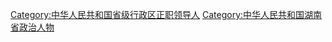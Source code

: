 [[Category:中华人民共和国省级行政区正职领导人|Category:中华人民共和国省级行政区正职领导人]]
[[Category:中华人民共和国湖南省政治人物|Category:中华人民共和国湖南省政治人物]]